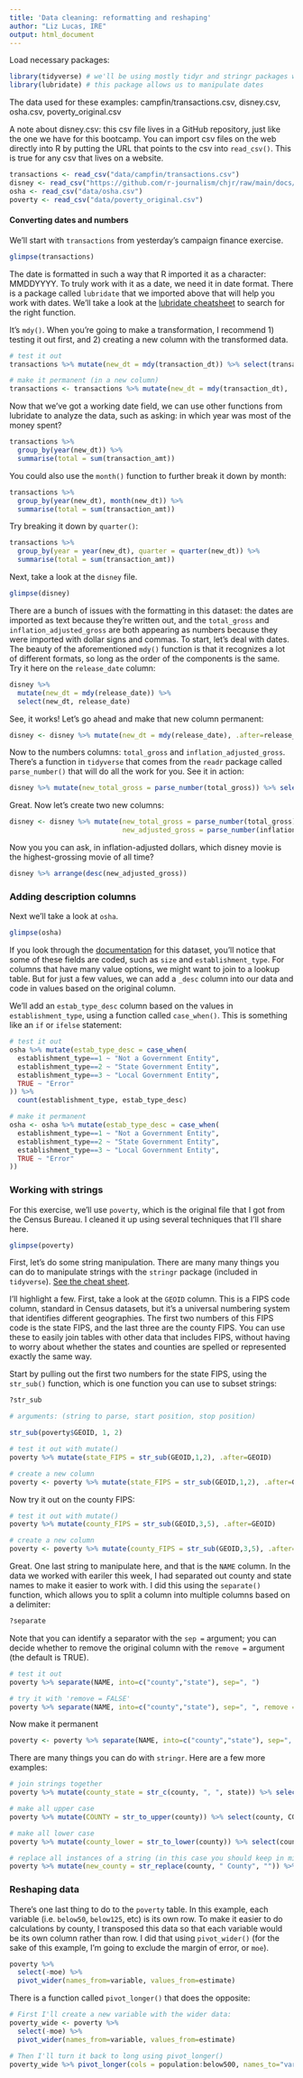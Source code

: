 ```yaml
---
title: 'Data cleaning: reformatting and reshaping'
author: "Liz Lucas, IRE"
output: html_document
---
```


Load necessary packages:
```r
library(tidyverse) # we'll be using mostly tidyr and stringr packages within the tidyverse
library(lubridate) # this package allows us to manipulate dates
```

The data used for these examples: campfin/transactions.csv, disney.csv, osha.csv, poverty_original.csv

A  note about disney.csv: this csv file lives in a GitHub repository, just like the one we have for this bootcamp. You can import csv files on the web directly into R by putting the URL that points to the csv into `read_csv()`. This is true for any csv that lives on a website.
```r
transactions <- read_csv("data/campfin/transactions.csv")
disney <- read_csv("https://github.com/r-journalism/chjr/raw/main/docs/slides_data/disney_movies_total_gross.csv")
osha <- read_csv("data/osha.csv")
poverty <- read_csv("data/poverty_original.csv")
```

#### Converting dates and numbers
We'll start with `transactions` from yesterday's campaign finance exercise.
```r
glimpse(transactions)
```

The date is formatted in such a way that R imported it as a character: MMDDYYYY. To truly work with it as a date, we need it in date format. There is a package called `lubridate` that we imported above that will help you work with dates. We'll take a look at the [lubridate cheatsheet](https://github.com/ireapps/R-for-data-analysis-2022/blob/main/docs/lubridate.pdf) to search for the right function. 

It's `mdy()`. When you're going to make a transformation, I recommend 1) testing it out first, and 2) creating a new column with the transformed data.
```r
# test it out
transactions %>% mutate(new_dt = mdy(transaction_dt)) %>% select(transaction_dt, new_dt)

# make it permanent (in a new column)
transactions <- transactions %>% mutate(new_dt = mdy(transaction_dt), .after=transaction_dt)
```

Now that we've got a working date field, we can use other functions from lubridate to analyze the data, such as asking: in which year was most of the money spent? 
```r
transactions %>% 
  group_by(year(new_dt)) %>% 
  summarise(total = sum(transaction_amt))
```

You could also use the `month()` function to further break it down by month:
```r
transactions %>% 
  group_by(year(new_dt), month(new_dt)) %>% 
  summarise(total = sum(transaction_amt))
```
Try breaking it down by `quarter()`:
```r
transactions %>% 
  group_by(year = year(new_dt), quarter = quarter(new_dt)) %>% 
  summarise(total = sum(transaction_amt))
```

Next, take a look at the `disney` file. 
```r
glimpse(disney)
```

There are a bunch of issues with the formatting in this dataset: the dates are imported as text because they're written out, and the `total_gross` and `inflation_adjusted_gross` are both appearing as numbers because they were imported with dollar signs and commas.
To start, let's deal with dates. The beauty of the aforementioned `mdy()` function is that it recognizes a lot of different formats, so long as the order of the components is the same. Try it here on the `release_date` column: 
```r
disney %>% 
  mutate(new_dt = mdy(release_date)) %>% 
  select(new_dt, release_date)
```

See, it works! Let's go ahead and make that new column permanent: 
```r
disney <- disney %>% mutate(new_dt = mdy(release_date), .after=release_date)
```

Now to the numbers columns: `total_gross` and `inflation_adjusted_gross`. There's a function in `tidyverse` that comes from the `readr` package called `parse_number()` that will do all the work for you. See it in action:
```r
disney %>% mutate(new_total_gross = parse_number(total_gross)) %>% select(total_gross, new_total_gross)
```

Great. Now let's create two new columns: 
```r
disney <- disney %>% mutate(new_total_gross = parse_number(total_gross), 
                            new_adjusted_gross = parse_number(inflation_adjusted_gross))
```

Now you you can ask, in inflation-adjusted dollars, which disney movie is the highest-grossing movie of all time?
```r
disney %>% arrange(desc(new_adjusted_gross))
```

### Adding description columns
Next we'll take a look at `osha`. 
```r
glimpse(osha)
```
If you look through the [documentation](https://www.osha.gov/sites/default/files/ITA_Data_Dictionary.pdf) for this dataset, you'll notice that some of these fields are coded, such as `size` and `establishment_type`. For columns that have many value options, we might want to join to a lookup table. But for just a few values, we can add a `_desc` column into our data and code in values based on the original column. 

We'll add an `estab_type_desc` column based on the values in `establishment_type`, using a function called `case_when()`. This is something like an `if` or `ifelse` statement:
```r
# test it out
osha %>% mutate(estab_type_desc = case_when(
  establishment_type==1 ~ "Not a Government Entity",
  establishment_type==2 ~ "State Government Entity",
  establishment_type==3 ~ "Local Government Entity",
  TRUE ~ "Error"
)) %>% 
  count(establishment_type, estab_type_desc)

# make it permanent
osha <- osha %>% mutate(estab_type_desc = case_when(
  establishment_type==1 ~ "Not a Government Entity",
  establishment_type==2 ~ "State Government Entity",
  establishment_type==3 ~ "Local Government Entity",
  TRUE ~ "Error"
))
```


### Working with strings
For this exercise, we'll use `poverty`, which is the original file that I got from the Census Bureau. I cleaned it up using several techniques that I'll share here. 
```r
glimpse(poverty)
```

First, let's do some string manipulation. There are many many things you can do to manipulate strings with the `stringr` package (included in `tidyverse`). [See the cheat sheet](https://github.com/ireapps/R-for-data-analysis-2022/blob/main/docs/strings.pdf).

I'll highlight a few. 
First, take a look at the `GEOID` column. This is a FIPS code column, standard in Census datasets, but it's a universal numbering system that identifies different geographies. The first two numbers of this FIPS code is the state FIPS, and the last three are the county FIPS. You can use these to easily join tables with other data that includes FIPS, without having to worry about whether the states and counties are spelled or represented exactly the same way. 

Start by pulling out the first two numbers for the state FIPS, using the `str_sub()` function, which is one function you can use to subset strings:
```r
?str_sub

# arguments: (string to parse, start position, stop position)

str_sub(poverty$GEOID, 1, 2)

# test it out with mutate()
poverty %>% mutate(state_FIPS = str_sub(GEOID,1,2), .after=GEOID)

# create a new column
poverty <- poverty %>% mutate(state_FIPS = str_sub(GEOID,1,2), .after=GEOID)
```

Now try it out on the county FIPS:
```r
# test it out with mutate()
poverty %>% mutate(county_FIPS = str_sub(GEOID,3,5), .after=GEOID)

# create a new column
poverty <- poverty %>% mutate(county_FIPS = str_sub(GEOID,3,5), .after=GEOID)

```

Great. One last string to manipulate here, and that is the `NAME` column. In the data we worked with eariler this week, I had separated out county and state names to make it easier to work with. I did this using the `separate()` function, which allows you to split a column into multiple columns based on a delimiter: 
```r
?separate
```

Note that you can identify a separator with the `sep =` argument; you can decide whether to remove the original column with the `remove = ` argument (the default is TRUE). 

```r
# test it out
poverty %>% separate(NAME, into=c("county","state"), sep=", ")

# try it with 'remove = FALSE'
poverty %>% separate(NAME, into=c("county","state"), sep=", ", remove = FALSE)
```

Now make it permanent
```r
poverty <- poverty %>% separate(NAME, into=c("county","state"), sep=", ", remove = FALSE)
```

There are many things you can do with `stringr`. Here are a few more examples: 
```r
# join strings together
poverty %>% mutate(county_state = str_c(county, ", ", state)) %>% select(county, state, county_state)

# make all upper case
poverty %>% mutate(COUNTY = str_to_upper(county)) %>% select(county, COUNTY)

# make all lower case
poverty %>% mutate(county_lower = str_to_lower(county)) %>% select(county, county_lower)

# replace all instances of a string (in this case you should keep in mind that there are Parishes and Cities and Municipios as well)
poverty %>% mutate(new_county = str_replace(county, " County", "")) %>% select(county, new_county)

```


### Reshaping data
There's one last thing to do to the `poverty` table. In this example, each variable (i.e. `below50`, `below125`, etc) is its own row. To make it easier to do calculations by county, I transposed this data so that each variable would be its own column rather than row. I did that using `pivot_wider()` (for the sake of this example, I'm going to exclude the margin of error, or `moe`). 

```r
poverty %>% 
  select(-moe) %>% 
  pivot_wider(names_from=variable, values_from=estimate)
```

There is a function called `pivot_longer()` that does the opposite: 
```r
# First I'll create a new variable with the wider data:
poverty_wide <- poverty %>% 
  select(-moe) %>% 
  pivot_wider(names_from=variable, values_from=estimate)

# Then I'll turn it back to long using pivot_longer()
poverty_wide %>% pivot_longer(cols = population:below500, names_to="variable", values_to="estimate")

```


